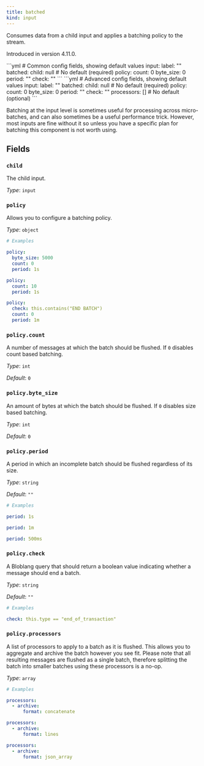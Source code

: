 ```yaml
---
title: batched
kind: input
---
```


Consumes data from a child input and applies a batching policy to the stream.

Introduced in version 4.11.0.


<Tabs>
<TabItem label="Common">
```yml
# Common config fields, showing default values
input:
  label: ""
  batched:
    child: null # No default (required)
    policy:
      count: 0
      byte_size: 0
      period: ""
      check: ""
```
</TabItem>
<TabItem label="Advanced">
```yml
# Advanced config fields, showing default values
input:
  label: ""
  batched:
    child: null # No default (required)
    policy:
      count: 0
      byte_size: 0
      period: ""
      check: ""
      processors: [] # No default (optional)
```
</TabItem>
</Tabs>

Batching at the input level is sometimes useful for processing across micro-batches, and can also sometimes be a useful performance trick. However, most inputs are fine without it so unless you have a specific plan for batching this component is not worth using.

## Fields

### `child`

The child input.


*Type*: `input`


### `policy`

Allows you to configure a batching policy.


*Type*: `object`


```yml
# Examples

policy:
  byte_size: 5000
  count: 0
  period: 1s

policy:
  count: 10
  period: 1s

policy:
  check: this.contains("END BATCH")
  count: 0
  period: 1m
```

### `policy.count`

A number of messages at which the batch should be flushed. If `0` disables count based batching.


*Type*: `int`

*Default*: `0`

### `policy.byte_size`

An amount of bytes at which the batch should be flushed. If `0` disables size based batching.


*Type*: `int`

*Default*: `0`

### `policy.period`

A period in which an incomplete batch should be flushed regardless of its size.


*Type*: `string`

*Default*: `""`

```yml
# Examples

period: 1s

period: 1m

period: 500ms
```

### `policy.check`

A Bloblang query that should return a boolean value indicating whether a message should end a batch.


*Type*: `string`

*Default*: `""`

```yml
# Examples

check: this.type == "end_of_transaction"
```

### `policy.processors`

A list of processors to apply to a batch as it is flushed. This allows you to aggregate and archive the batch however you see fit. Please note that all resulting messages are flushed as a single batch, therefore splitting the batch into smaller batches using these processors is a no-op.


*Type*: `array`


```yml
# Examples

processors:
  - archive:
      format: concatenate

processors:
  - archive:
      format: lines

processors:
  - archive:
      format: json_array
```


